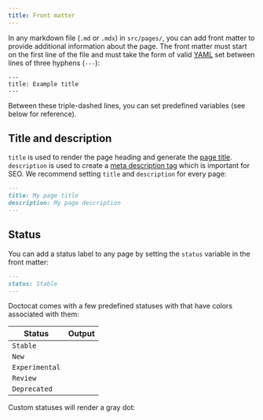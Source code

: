 ```yaml
---
title: Front matter
---
```



In any markdown file (`.md` or `.mdx`) in `src/pages/`, you can add front matter to provide additional information about the page. The front matter must start on the first line of the file and must take the form of valid [YAML](https://yaml.org/) set between lines of three hyphens (`---`):

```
---
title: Example title
---
```

Between these triple-dashed lines, you can set predefined variables (see below for reference).

## Title and description

`title` is used to render the page heading and generate the [page title](https://developer.mozilla.org/en-US/docs/Web/HTML/Element/title). `description` is used to create a [meta description tag](https://moz.com/learn/seo/meta-description) which is important for SEO. We recommend setting `title` and `description` for every page:

```markdown
---
title: My page title
description: My page description
---
```

## Status

You can add a status label to any page by setting the `status` variable in the front matter:

```markdown
---
status: Stable
---
```

Doctocat comes with a few predefined statuses with that have colors associated with them:

| Status         | Output                                |
| -------------- | ------------------------------------- |
| `Stable`       | <StatusLabel status="Stable" />       |
| `New`          | <StatusLabel status="New" />          |
| `Experimental` | <StatusLabel status="Experimental" /> |
| `Review`       | <StatusLabel status="Review" />       |
| `Deprecated`   | <StatusLabel status="Deprecated" />   |

Custom statuses will render a gray dot:

<StatusLabel status="My custom status" />
